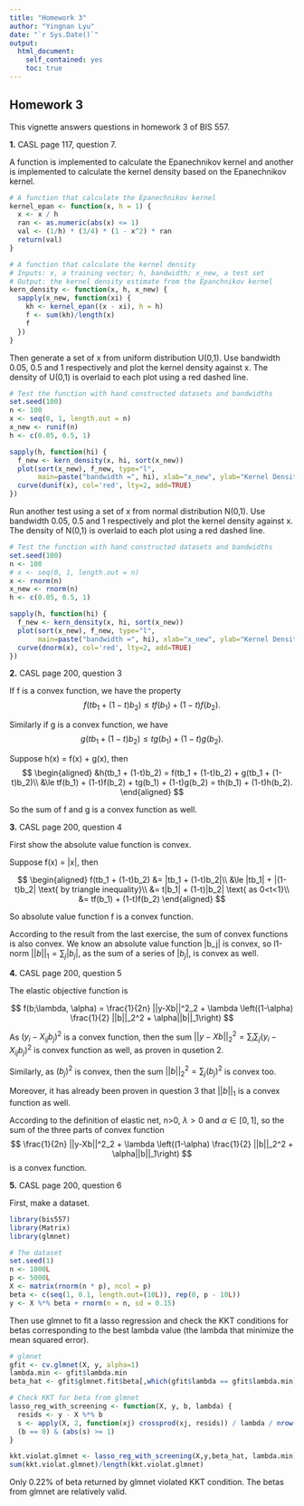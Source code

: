```yaml
---
title: "Homework 3"
author: "Yingnan Lyu"
date: "`r Sys.Date()`"
output:
  html_document:
    self_contained: yes
    toc: true
---
```

<!--
%\VignetteEngine{knitr::rmarkdown}
%\VignetteIndexEntry{The lasso regression vignette}
%\VignetteEncoding{UTF-8}
\usepackage[utf8]{Matrix}
-->

## Homework 3

This vignette answers questions in homework 3 of BIS 557. 

**1.** CASL page 117, question 7. 

A function is implemented to calculate the Epanechnikov kernel and another is implemented to calculate the kernel density based on the Epanechnikov kernel. 

```r
# A function that calculate the Epanechnikov kernel
kernel_epan <- function(x, h = 1) {
  x <- x / h
  ran <- as.numeric(abs(x) <= 1)
  val <- (1/h) * (3/4) * (1 - x^2) * ran
  return(val)
}

# A function that calculate the kernel density
# Inputs: x, a training vector; h, bandwidth; x_new, a test set
# Output: the kernel density estimate from the Epanchnikov kernel
kern_density <- function(x, h, x_new) {
  sapply(x_new, function(xi) {
    kh <- kernel_epan((x - xi), h = h)
    f <- sum(kh)/length(x)
    f
  })
}
```

Then generate a set of x from uniform distribution U(0,1). Use bandwidth 0.05, 0.5 and 1 respectively and plot the kernel density against x. The density of U(0,1) is overlaid to each plot using a red dashed line. 

```r
# Test the function with hand constructed datasets and bandwidths
set.seed(100)
n <- 100
x <- seq(0, 1, length.out = n)
x_new <- runif(n)
h <- c(0.05, 0.5, 1)

sapply(h, function(hi) {
  f_new <- kern_density(x, hi, sort(x_new))
  plot(sort(x_new), f_new, type="l",
       main=paste("bandwidth =", hi), xlab="x_new", ylab="Kernel Density")
  curve(dunif(x), col='red', lty=2, add=TRUE)
})
```

Run another test using a set of x from normal distribution N(0,1). Use bandwidth 0.05, 0.5 and 1 respectively and plot the kernel density against x. The density of N(0,1) is overlaid to each plot using a red dashed line. 

```r
# Test the function with hand constructed datasets and bandwidths
set.seed(100)
n <- 100
# x <- seq(0, 1, length.out = n)
x <- rnorm(n)
x_new <- rnorm(n)
h <- c(0.05, 0.5, 1)

sapply(h, function(hi) {
  f_new <- kern_density(x, hi, sort(x_new))
  plot(sort(x_new), f_new, type="l",
       main=paste("bandwidth =", hi), xlab="x_new", ylab="Kernel Density")
  curve(dnorm(x), col='red', lty=2, add=TRUE)
})
```

**2.** CASL page 200, question 3

If f is a convex function, we have the property 
$$f(tb_1 + (1-t)b_2) \le tf(b_1) + (1-t)f(b_2).$$

Similarly if g is a convex function, we have
$$g(tb_1 + (1-t)b_2) \le tg(b_1) + (1-t)g(b_2).$$

Suppose h(x) = f(x) + g(x), then 
$$
\begin{aligned}
&h(tb_1 + (1-t)b_2) = f(tb_1 + (1-t)b_2) + g(tb_1 + (1-t)b_2)\\
&\le  tf(b_1) + (1-t)f(b_2) + tg(b_1) + (1-t)g(b_2) = th(b_1) + (1-t)h(b_2).
\end{aligned}
$$

So the sum of f and g is a convex function as well.

**3.** CASL page 200, question 4

First show the absolute value function is convex. 

Suppose f(x) = |x|, then 

$$
\begin{aligned}
f(tb_1 + (1-t)b_2) &= |tb_1 + (1-t)b_2|\\ 
&\le |tb_1| + |(1-t)b_2| \text{ by triangle inequality}\\ 
&= t|b_1| + (1-t)|b_2| \text{ as 0<t<1}\\
&= tf(b_1) + (1-t)f(b_2)
\end{aligned}
$$

So absolute value function f is a convex function. 

According to the result from the last exercise, the sum of convex functions is also convex. We know an absolute value function |b_j| is convex, so l1-norm $||b||_1 = \sum_j |b_j|$, as the sum of a series of $|b_j|$, is convex as well. 

**4.** CASL page 200, question 5

The elastic objective function is 

$$
f(b;\lambda, \alpha) = \frac{1}{2n} ||y-Xb||^2_2 + \lambda \left((1-\alpha) \frac{1}{2} ||b||_2^2 + \alpha||b||_1\right)
$$

As $(y_i-X_{ij}b_j)^2$ is a convex function, then the sum $||y-Xb||^2_2 = \sum_i \sum_j (y_i-X_{ij}b_j)^2$ is convex function as well, as proven in qusetion 2. 

Similarly, as $(b_j)^2$ is convex, then the sum $||b||_2^2 = \sum_j (b_j)^2$ is convex too.

Moreover, it has already been proven in question 3 that $||b||_1$ is a convex function as well. 

According to the definition of elastic net, n>0, $\lambda > 0$ and $\alpha \in [0,1]$, so the sum of the three parts of convex function 
$$
\frac{1}{2n} ||y-Xb||^2_2 + \lambda \left((1-\alpha) \frac{1}{2} ||b||_2^2 + \alpha||b||_1\right)
$$
is a convex function. 

**5.** CASL page 200, question 6

First, make a dataset. 

```r
library(bis557)
library(Matrix)
library(glmnet)

# The dataset
set.seed(1)
n <- 1000L
p <- 5000L
X <- matrix(rnorm(n * p), ncol = p)
beta <- c(seq(1, 0.1, length.out=(10L)), rep(0, p - 10L))
y <- X %*% beta + rnorm(n = n, sd = 0.15)
```

Then use glmnet to fit a lasso regression and check the KKT conditions for betas corresponding to the best lambda value (the lambda that minimize the mean squared error).

```r
# glmnet
gfit <- cv.glmnet(X, y, alpha=1)
lambda.min <- gfit$lambda.min
beta_hat <- gfit$glmnet.fit$beta[,which(gfit$lambda == gfit$lambda.min)]

# Check KKT for beta from glmnet
lasso_reg_with_screening <- function(X, y, b, lambda) {
  resids <- y - X %*% b
  s <- apply(X, 2, function(xj) crossprod(xj, resids)) / lambda / nrow(X)
  (b == 0) & (abs(s) >= 1)
}

kkt.violat.glmnet <- lasso_reg_with_screening(X,y,beta_hat, lambda.min)
sum(kkt.violat.glmnet)/length(kkt.violat.glmnet)
```

Only 0.22% of beta returned by glmnet violated KKT condition. The betas from glmnet are relatively valid.  
